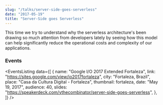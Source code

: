 ```yaml
---
slug: "/talks/server-side-goes-serverless"
date: "2017-05-19"
title: "Server-Side goes Serverless"
---
```


This time we try to understand why the serverless architecture's been drawing so much attention from developers lately by seeing how this model can help significantly reduce the operational costs and complexity of our applications.



### Events

<EventsListing
  data={[
    {
      name: "Google I/O 2017 Extended Fortaleza",
      link: "https://sites.google.com/view/io2017fortaleza",
      city: "Fortaleza, Brazil",
      place: "Casa da Cultura Digital - Fortaleza",
      thumbnail: fortaleza,
      date: "May 19, 2017",
      audience: 40,
      slides:
        "https://speakerdeck.com/ythecombinator/server-side-goes-serverless",
    },
  ]}
/>
